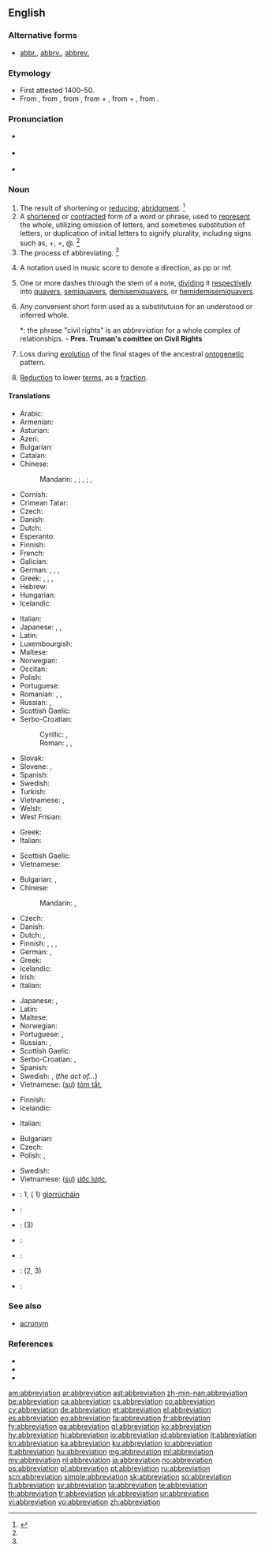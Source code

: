{{wikisource1911Enc|Abbreviation}}
{{wikipedia}}
{{selfref|For abbreviations in Wiktionary, see [[:Category:Abbreviations by language]]}}
==English==

===Alternative forms===
* [[abbr.]], [[abbrv.]], [[abbrev.]]

===Etymology===
* First attested 1400–50.
* From {{etyl|enm}} {{term|abbreviacioun|lang=enm}}, from {{etyl|frm}} {{term|abreviation|abréviation|lang=frm}}, from {{etyl|LL.}} {{term|abbreviatio|abbreviātiō||lang=la}}, from {{term|ab||from|lang=la}} + {{term|abbrevio|abbreviō|make brief|lang=la}}, from {{etyl|la}} {{term|ad|lang=la}} + {{term|brevio|breviō|shorten|lang=la}}, from {{term|brevis||short|lang=la}}.

===Pronunciation===
* {{a|RP}} {{IPA|/əˌbriː.viˈeɪ.ʃən/}}
* {{a|GenAm}} {{IPA|/əˌbri.viˈeɪ.ʃn̩/}}
* {{rhymes|eɪʃən}}

===Noun===
{{en-noun}}

# The result of shortening or [[reduce|reducing]]; [[abridgment]]. {{defdate|First attested around 1350 to 1470.}}<ref name=SOED>{{reference-book | last =| first = | authorlink =  | coauthors =  | editor =Brown, Lesley  | others =  | title = The Shorter Oxford English Dictionary | origdate =  | origyear = 1933| origmonth =  | url =  | format =  | accessdate =  | accessyear =  | accessmonth =  | edition = 5th | date =  | year =2003| month =  | publisher =Oxford University Press  | location =Oxford, UK | language =  | id =  | doi = | isbn =978-0-19-860575-7 | lccn = | ol = | pages =3| chapter =  | chapterurl =  | quote =}}</ref>
# A [[shorten]]ed or [[contract]]ed form of a word or phrase, used to [[represent]] the whole, utilizing omission of letters, and sometimes substitution of letters, or duplication of initial letters to signify plurality, including signs such as, +, =, @. {{defdate|Late 16<sup>th</sup> century.}}<ref name=SOED/>
# The process of abbreviating. {{defdate|Mid 16<sup>th</sup> century.}}<ref name=SOED/>
# {{context|music}} A notation used in music score to denote a direction, as pp or mf.
# {{context|music}} One or more dashes through the stem of a note, [[dividing]] it [[respectively]] into [[quavers]], [[semiquavers]], [[demisemiquavers]], or [[hemidemisemiquavers]].
# Any convenient short form used as a substitutuion for an understood or inferred whole.
#*: the phrase "civil rights" is an ''abbreviation'' for a whole complex of relationships. - '''Pres. Truman's comittee on Civil Rights'''
# {{context|biology}} Loss during [[evolution]] of the final stages of the ancestral [[ontogenetic]] pattern.
# {{context|mathematics}} [[reduction|Reduction]] to lower [[term]]s, as a [[fraction]].

====Translations====
{{trans-top|shortened or contracted form of a word or phrase}}
* Arabic: {{t-|ar|اختصار|m|tr=ikhtiSaar}}
* Armenian: {{t-|hy|հապավում|tr=hapavum|sc=Armn}}
* Asturian: {{t|ast|abreviatura|f}}
* Azeri: {{t-|az|abbreviatura|xs=Azeri}}
* Bulgarian: {{t+|bg|абревиатура|f|tr=abreviatúra}}
* Catalan: {{t+|ca|abreviatura|f}}
* Chinese:
*: Mandarin: {{t-|cmn|縮寫|sc=Hani}}, {{t-|cmn|缩写|tr=suōxiě|sc=Hani}}; {{t|cmn|簡寫|sc=Hani}}, {{t|cmn|简写|tr=jiǎnxiě|sc=Hani}}; {{t-|cmn|略語|sc=Hani}}, {{t|cmn|略语|tr=lüèyǔ|sc=Hani}}
* Cornish: {{t-|kw|berrheans}}
* Crimean Tatar: {{t|crh|qısqartma}}
* Czech: {{t+|cs|zkratka|f}}
* Danish: {{t+|da|forkortelse|c}}
* Dutch: {{t+|nl|afkorting|f}}
* Esperanto: {{t-|eo|mallongigo|xs=Esperanto}}
* Finnish: {{t+|fi|lyhenne}}
* French: {{t+|fr|abréviation|f}}
* Galician: {{t|gl|abreviatura|f}}
* German: {{t+|de|Abkürzung|f}}, {{t-|de|Kurzbezeichnung|f}}, {{t+|de|Kürzel|n}}, {{t+|de|Kurzform|f}}
* Greek: {{t+|el|συντομογραφία|f|tr=syntomografía}}, {{t+|el|βραχυγραφία|f|tr=vrachygrafía|sc=Grek}}, {{t|el|σύντμηση|f|tr=sýntmisi|sc=Grek}}, {{t|el|συντόμευση|f|tr=syntómefsi|sc=Grek}}
* Hebrew: {{t|he|ראשי תיבות|m|p|tr=rashei teivot|sc=Hebr}}
* Hungarian: {{t+|hu|rövidítés}}
* Icelandic: {{t+|is|skammstöfun|f}}
{{trans-mid}}
* Italian: {{t+|it|abbreviazione|f}}
* Japanese: {{t+|ja|略語|tr=りゃくご, ryakugo}}, {{t+|ja|略字|tr=ryakuji}}, {{t+|ja|略|tr=ryaku}}
* Latin: {{t-|la|abbreviatio|f|alt=abbreviātiō}}
* Luxembourgish: {{t-|lb|Ofkierzung|f}}
* Maltese: {{t|mt|abbrevjazzjoni}}
* Norwegian: {{t+|no|forkortelse|m}}
* Occitan: {{t|oc|abreviacion|f}}
* Polish: {{t+|pl|skrót|m}}
* Portuguese: {{t+|pt|abreviação|f}}
* Romanian: {{t-|ro|abreviere|f}}, {{t+|ro|prescurtare|f}}, {{t-|ro|abreviație|f}}
* Russian: {{t+|ru|сокращение|n|tr=sokraščénije}}, {{t+|ru|аббревиация|f|tr=abbreviácija}}
* Scottish Gaelic: {{t-|gd|giorrachadh|m|xs=Scottish Gaelic}}
* Serbo-Croatian:
*: Cyrillic: {{t|sh|скраћеница|f|sc=Cyrl}}, {{t|sh|абревијација|f}}
*: Roman: {{t|sh|skraćenica|f}}, {{t|sh|abrevijacija|f}}, {{t|sh|kratica|f}}
* Slovak: {{t-|sk|skratka|f}}
* Slovene: {{t|sl|kratica|f}}, {{t|sl|okrajšava|f}}
* Spanish: {{t+|es|abreviación|f}}
* Swedish: {{t+|sv|förkortning|c}}
* Turkish: {{t+|tr|kısaltma}}
* Vietnamese: {{t|vi|chữ viết tắt}}, {{t|vi|từ viết tắt}}
* Welsh: {{t+|cy|talfyriad|m}}
* West Frisian: {{t-|fy|ôfkoarting|c|xs=West Frisian}}
{{trans-bottom}}

{{trans-top|abridged version of a document}}
* Greek: {{t+|el|σύνοψη|f|tr=sýnopsi|sc=Grek}}
* Italian: {{t|it|riassunto|m}}
{{trans-mid}}
* Scottish Gaelic: {{t-|gd|giorrachadh|m|xs=Scottish Gaelic}}
* Vietnamese: {{t|vi|bài tóm tắt}}
{{trans-bottom}}

{{trans-top|act or result of shortening or reducing}}
* Bulgarian: {{t+|bg|съкращаване|n}}, {{t+|bg|скъсяване|n}}
* Chinese:
*: Mandarin: {{t-|cmn|縮寫|sc=Hani}}, {{t-|cmn|缩写|tr=suōxiě|sc=Hani}}
* Czech: {{t-|cs|zkrácení|n}}
* Danish: {{t+|da|forkortelse|c}}
* Dutch: {{t+|nl|afkorting|f}}, {{t+|nl|verkorting|f}}
* Finnish: {{t-|fi|lyhentäminen}}, {{t-|fi|lyhennös}}, {{t+|fi|lyhennelmä}}, {{t-|fi|lyhennys}}
* German: {{t+|de|Abkürzung|f}}, {{t-|de|Kürzen|n}}
* Greek: {{t+|el|σύντμηση|f|tr=sýntmisi|sc=Grek}}
* Icelandic: {{t+|is|stytting|f}}
* Irish: {{t|ga|ciorrú|m}}
* Italian: {{t+|it|abbreviazione|f}}
{{trans-mid}}
* Japanese: {{t+|ja|省略|tr=shōryaku}}, {{t+|ja|短縮|tr=tanshuku}}
* Latin: {{t-|la|abbreviatio|f|alt=abbreviātiō}}
* Maltese: {{t|mt|abbrevjazzjoni}}
* Norwegian: {{t-|no|forkorting|m|f}}
* Portuguese: {{t+|pt|abreviatura|f}}, {{t+|pt|abreviação|f}}
* Russian: {{t-|ru|сокрaщение|tr=sokraščénije|n}}, {{t+|ru|урезание|tr=urezánije|n}}
* Scottish Gaelic: {{t-|gd|giorrachadh|m|xs=Scottish Gaelic}}
* Serbo-Croatian: {{t|sh|abrevijacija|f}}, {{t|sh|kratica|f}}
* Spanish: {{t+|es|abreviación|f}}
* Swedish: {{t+|sv|förkortning|c}}, {{t+|sv|förkortande|n}} (''the act of...'')
* Vietnamese: ([[sự]]) [[tóm tắt]], {{t|vi|sự rút ngắn}}
{{trans-bottom}}

{{trans-top|music: one or more dashes through the stem of a note}}
* Finnish: {{t-|fi|lyhennysmerkki}}
* Icelandic: {{t+|is|stytting|f}}
{{trans-mid}}
* Italian: {{t+|it|abbreviazione|f}}
{{trans-bottom}}

{{trans-top|mathematics: reduction to lower terms}}
* Bulgarian: {{t+|bg|съкращаване}}
* Czech: {{t|cs|krácení}}
* Polish: {{t+|pl|redukcja|f}}, {{t-|pl|skracanie|n}}
{{trans-mid}}
* Swedish: {{t+|sv|förkortning|c}}
* Vietnamese: ([[sự]]) [[ước lược]], {{t|vi|sự rút gọn}}
{{trans-bottom}}

{{checktrans-top}}
* {{ttbc|ga}}: {{t|ga|giorrúchán|m}} 1, {{t|ga|nod|m}} ( 1) [[giorrúchán|giorrúcháin]]
* {{ttbc|id}}: {{t|id|singkatan}}
* {{ttbc|ia}}: {{t|ia|abbreviation}} (3)
* {{ttbc|ko}}: {{t+|ko|약어|tr=略語, yakeo}}
{{trans-mid}}
* {{ttbc|nov}}: {{t|nov|abreviatione}}
* {{ttbc|sk}}: {{t|sk|skratka|f}} (2, 3)
* {{ttbc|cy}}: {{t|cy|talfyriad|m}}
{{trans-bottom}}

===See also===
* [[acronym]]

===References===
<references/>
* {{R:American Heritage 2000|abbreviation}}
* {{R:Dictionary.com|abbreviation}}
* {{R:WordNet 2003|abbreviation}}

[[am:abbreviation]]
[[ar:abbreviation]]
[[ast:abbreviation]]
[[zh-min-nan:abbreviation]]
[[be:abbreviation]]
[[ca:abbreviation]]
[[cs:abbreviation]]
[[co:abbreviation]]
[[cy:abbreviation]]
[[de:abbreviation]]
[[et:abbreviation]]
[[el:abbreviation]]
[[es:abbreviation]]
[[eo:abbreviation]]
[[fa:abbreviation]]
[[fr:abbreviation]]
[[fy:abbreviation]]
[[ga:abbreviation]]
[[gl:abbreviation]]
[[ko:abbreviation]]
[[hy:abbreviation]]
[[hi:abbreviation]]
[[io:abbreviation]]
[[id:abbreviation]]
[[it:abbreviation]]
[[kn:abbreviation]]
[[ka:abbreviation]]
[[ku:abbreviation]]
[[lo:abbreviation]]
[[lt:abbreviation]]
[[hu:abbreviation]]
[[mg:abbreviation]]
[[ml:abbreviation]]
[[my:abbreviation]]
[[nl:abbreviation]]
[[ja:abbreviation]]
[[no:abbreviation]]
[[ps:abbreviation]]
[[pl:abbreviation]]
[[pt:abbreviation]]
[[ru:abbreviation]]
[[scn:abbreviation]]
[[simple:abbreviation]]
[[sk:abbreviation]]
[[so:abbreviation]]
[[fi:abbreviation]]
[[sv:abbreviation]]
[[ta:abbreviation]]
[[te:abbreviation]]
[[th:abbreviation]]
[[tr:abbreviation]]
[[uk:abbreviation]]
[[ur:abbreviation]]
[[vi:abbreviation]]
[[vo:abbreviation]]
[[zh:abbreviation]]